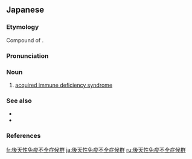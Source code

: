 ==Japanese==
{{ja-kanjitab|こう|てん|せい|めん|えき|ふ|ぜん|しょう|こう|ぐん|yomi=o}}
{{wikipedia|lang=ja}}

===Etymology===
Compound of {{compound|後天性|tr1=kōtensei|t1=[[acquired]]|免疫不全|tr2=men'eki fuzen|t2=[[immunodeficiency]]|症候群|tr3=shōkōgun|t3=[[syndrome]]|lang=ja|sort=こうてんせいめんえきふぜんしょうこうぐん}}.

===Pronunciation===
{{ja-pron|y=o|こうてんせい めんえき ふぜん しょうこうぐん|acc=16|acc_ref=DJR}}

===Noun===
{{ja-noun|こうてんせい めんえき ふぜん しょうこうぐん|hhira=こうてんせいめんえきふぜんしやうこうぐん}}

# [[acquired immune deficiency syndrome]]

===See also===
* {{ja-l|エイズ||eizu}}
* {{ja-l|人免疫不全ウイルス|ヒトめんえきふぜんウイルス|hito men'eki fuzen uirusu}}

===References===
<references/>

{{topics|ja|Sexually transmitted diseases|Syndromes|sort=こうてんせいめんえきふぜんしょうこうぐん}}

[[fr:後天性免疫不全症候群]]
[[ja:後天性免疫不全症候群]]
[[ru:後天性免疫不全症候群]]